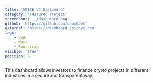 ```yaml
---
title: 'SPICE VC Dashboard'
category: 'Featured Project'
screenshot: './dashboard.png'
github: 'https://github.com/chuckbot'
external: 'https://dashboard.spicevc.com'
tags:
    - Vue
    - Nuxt
    - Bootstrap
visible: 'true'
position: 0
---
```


This dashboard allows investors to finance crypto projects in different industries in a secure and transparent way.